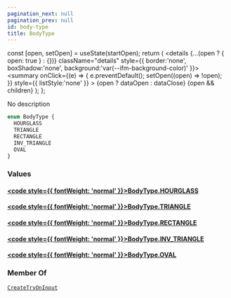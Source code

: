 ```yaml
---
pagination_next: null
pagination_prev: null
id: body-type
title: BodyType
---
```









  const [open, setOpen] = useState(startOpen);
  return (
    <details {...(open ? { open: true } : {})} className="details" style={{ border:'none', boxShadow:'none', background:'var(--ifm-background-color)' }}>
      <summary
        onClick={(e) => {
          e.preventDefault();
          setOpen((open) => !open);
        }}
        style={{ listStyle:'none' }}
      >
      {open ? dataOpen : dataClose}
      </summary>
      {open && children}
    </details>
  );
};








No description


```graphql
enum BodyType {
  HOURGLASS
  TRIANGLE
  RECTANGLE
  INV_TRIANGLE
  OVAL
}
```




### Values

#### [<code style={{ fontWeight: 'normal' }}>BodyType.<b>HOURGLASS</b></code>](#)  
> 
> 
> 
> 

#### [<code style={{ fontWeight: 'normal' }}>BodyType.<b>TRIANGLE</b></code>](#)  
> 
> 
> 
> 

#### [<code style={{ fontWeight: 'normal' }}>BodyType.<b>RECTANGLE</b></code>](#)  
> 
> 
> 
> 

#### [<code style={{ fontWeight: 'normal' }}>BodyType.<b>INV_TRIANGLE</b></code>](#)  
> 
> 
> 
> 

#### [<code style={{ fontWeight: 'normal' }}>BodyType.<b>OVAL</b></code>](#)  
> 
> 
> 
> 





### Member Of

[`CreateTryOnInput`](/types/inputs/create-try-on-input)  <Badge class="badge badge--secondary" text="input"/>

